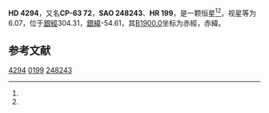 {{Starbox begin
| name = HD 4294
}}
{{Starbox observe
| epoch = [[J2000.0|J2000.0]]
| constell = {{星座名待查}}<ref name=SIMBAD>{{cite web
 | url=http://simbad.u-strasbg.fr/simbad/sim-id?Ident=HR+199
 | title =Pulsating variable Star
 | publisher=Centre de Données astronomiques de Strasbourg
 | work=SIMBAD
 | accessdate=2012-07-13}}</ref><ref name=DATA>{{cite web
 | url=http://vizier.u-strasbg.fr/viz-bin/VizieR-5?-out.add=.&-source=5050&-corr=PK=HR&-out.max=9999&HR=199
 | title=VizieR Detailed Page
 | accessdate=2012-07-13
 | archive-date=2016-03-05
 | archive-url=https://web.archive.org/web/20160305055106/http://vizier.u-strasbg.fr/viz-bin/VizieR-5?-out.add=.&-source=5050&-corr=PK=HR&-out.max=9999&HR=199
 | dead-url=no
 }}</ref>
| 星官 = 
| ra = {{RA|0|44|32.3}}<ref name=SIMBAD /><ref name=DATA />
| dec = {{DEC|-62|29|52}}<ref name=SIMBAD /><ref name=DATA />
| appmag_v = 6.07<ref name=SIMBAD /><ref name=DATA />
}}
{{Starbox character
| class = F5III-IV<ref name=SIMBAD /><ref name=DATA />
| b-v = 0.44<ref name=SIMBAD /><ref name=DATA />
| u-b = 0.13<ref name=SIMBAD /><ref name=DATA />
| r-i = <ref name=SIMBAD /><ref name=DATA />
| variable = 
}}
{{Starbox astrometry
| radial_v = 0.13
| prop_mo_ra = -4
| parallax = 
| p_error = 
}}
{{Starbox catalog
| names =CP-63 72，[[SAO星表|SAO]] 248243，[[HD星表|HD]] 4294，[[HR星表|HR]] 199}}
{{Starbox reference |Simbad=HR+199}}
{{Starbox end}}

'''HD 4294'''，又名'''CP-63 72'''，'''SAO 248243'''、'''HR 199'''，是一颗恒星<ref name=SIMBAD /><ref name=DATA />，视星等为6.07，位于[[銀道座標系|銀經]]304.31，[[銀道座標系|銀緯]]-54.61，其[[B1900.0|B1900.0]]坐标为赤經{{RA|0|40|10.5}}，赤緯{{DEC|-63|-54.61|43}}。

== 参考文献 ==
{{reflist}}

{{star-stub}}

[[Category:HD和HDE天體|4294]]
[[Category:HR天體|0199]]
[[Category:SAO天體|248243]]